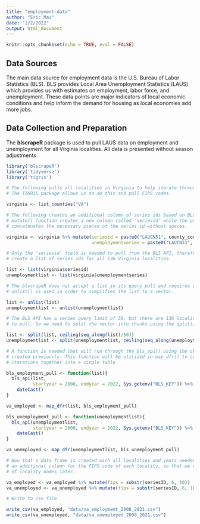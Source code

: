 ```yaml
---
title: "employment-data"
author: "Eric Mai"
date: "2/2/2022"
output: html_document
---
```


```r
knitr::opts_chunk$set(echo = TRUE, eval = FALSE)
```

## Data Sources
The main data source for employment data is the U.S. Bureau of Labor Statistics 
(BLS). BLS provides Local Area Unemployment Statistics (LAUS) which provides us
with estimates on employment, labor force, and unemployment. These data points are
major indicators of local economic conditions and help inform the demand for housing
as local economies add more jobs.

## Data Collection and Preparation
The **blscrapeR** package is used to pull LAUS data on employment and unemployment
for all Virginia localities. All data is presented without season adjustments
```r
library('blscrapeR')
library('tidyverse')
library('tigris')

# The following pulls all localities in Virginia to help iterate through BLS series.
# The TIGRIS package allows us to do this and pull FIPS codes.

virginia <- list_counties("VA")

# The following creates an additional column of series ids based on BLS labels. The
# mutate() function creates a new column called 'seriesid' while the paste0() function
# concatenates the necessary pieces of the series id without spaces.

virginia <- virginia %>% mutate(seriesid = paste0("LAUCN51", county_code, "0000000005"),
                                unemploymentseries = paste0("LAUCN51", county_code, "0000000003"))

# Only the 'seriesid' field is needed to pull from the BLS API, therefore we need to
# create a list of series ids for all 136 Virginia localities. 

list <- list(virginia$seriesid)
unemploymentlist <- list(virginia$unemploymentseries)

# The blscrapeR does not accept a list in its query pull and requires a vector. Therefore, 
# unlist() is used in order to simplifies the list to a vector.

list <- unlist(list)   
unemploymentlist <- unlist(unemploymentlist)

# The BLS API has a series query limit of 50, but there are 136 localities (series ids)
# to pull. So we need to split the vector into chunks using the split() function.

list <- split(list, ceiling(seq_along(list)/50))
unemploymentlist <- split(unemploymentlist, ceiling(seq_along(unemploymentlist)/50))

# A function is needed that will run through the bls_api() using the chunked vector we
# created previously. This function will be utilized in map_dfr() to combine the three 
# iterations together into a single table

bls_employment_pull <- function(list){
  bls_api(list,
          startyear = 2008, endyear = 2022, Sys.getenv("BLS_KEY")) %>%
    dateCast()
}

va_employed <- map_dfr(list, bls_employment_pull)

bls_unemployment_pull <- function(unemploymentlist){
  bls_api(unemploymentlist,
          startyear = 2008, endyear = 2022, Sys.getenv("BLS_KEY")) %>%
    dateCast()
}

va_unemployed <- map_dfr(unemploymentlist, bls_unemployment_pull)

# Now that a data frame is created with all localities and years needed, we need to create
# an additional column for the FIPS code of each locality, so that we can join to a table 
# of locality names later.

va_employed <- va_employed %>% mutate(fips = substr(seriesID, 6, 10))
va_unemployed <- va_unemployed %>% mutate(fips = substr(seriesID, 6, 10))

# Write to csv file.

write_csv(va_employed, "data/va_employment_2008_2021.csv")
write_csv(va_unemployed, "data/va_unemployed_2008_2021.csv")

```

